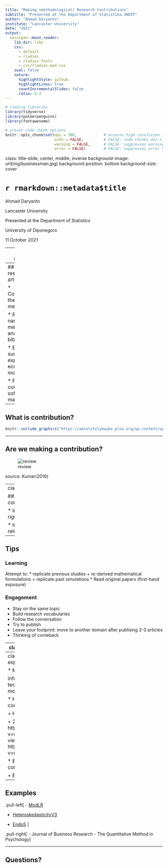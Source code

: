 ```yaml
---
title: "Making (methodological) Research Contributions"
subtitle: "Presented at the Department of Statistika UNDIP"
author: "Ahmad Daryanto"
institute: "Lancaster University"
date: "2021"
output:
  xaringan::moon_reader:
    lib_dir: libs
    css:
      - default
      - rladies
      - rladies-fonts
      - css/rladies-mod.css
    seal: false
    nature:
      highlightStyle: github
      highlightLines: true
      countIncrementalSlides: false
      ratio: 4:3
---
```


```r
# loading libraries
library(tidyverse)
library(palmerpenguins)
library(fontawesome)

# preset code chunk options
knitr::opts_chunk$set(dpi = 300,            # ensures high resolution images
                      echo = FALSE,         # FALSE: code chunks don't show
                      warning = FALSE,      # FALSE: suppresses warning messages
                      error = FALSE)        # FALSE: Suppresses error messages
```

class: title-slide, center, middle, inverse
background-image: url(img/businessman.jpg)
background-position: bottom
background-size: cover

# `r rmarkdown::metadata$title`

Ahmad Daryanto

Lancaster University

Presented at the Department of Statistics

University of Diponegoro

11 October 2021


---
class: reverse

## Slides 

available at: https://ahdar1.github.io/stats_slides_undip/#1

---
## Types of research articles


* Conceptual: theory, methodology 

* Review: narrative, meta-analysis, bibliometric

* Empirical: survey, experiment, econometric modelling

* Practical contribution: software, macros
  
---
## What is contribution?


```r
knitr::include_graphics("https://absolutelymaybe.plos.org/wp-content/uploads/sites/8/2020/05/Eureka.jpg")
```


---

## Are we making a contribution?

![review](img/review_process.gif)

source: Kumar(2016)


---
class: reverse

## Why contributions?

* Increasing rigour

* Increasing relevance
---

## Tips

### Learning

Attempt to: 
 * replicate previous studies
   + re-derived mathematical formulations
   + replicate past simulations
 * Read original papers (first-hand exposure)

### Engagement
 * Stay on the same topic
 * Build research vocabularies
 * Follow the conversation
 * Try to publish
 * Leave your footprint: move to another domain after publising 2-3 articles
 * Thinking of comeback
 
---
class: reverse
# Writing a paper

 * Articulate research contribution(s)
   e.g, We contribute to literature by demonstrating that Markov chain can not use to lock buglars.
   
```r
knitr::include_graphics("img/chain_gang.png")
```
   
   

   source: Landers
---
class: reverse
## Personal experiences

* Moderated regression analysis

  information-based theory technique in avoiding spurious moderation

* Heteroskedasticity: practical contribution

  + HeteroskedasticityV3 
  
  + 22k+ views https://www.youtube.com/watch?v=dJFAkPLrbx4&t=28s
  + 6k+ views https://www.youtube.com/watch?v=uFI3QwBqSs8&t=8s
  
* Endogeneity: practical contribution
  
  + EndoS
  ![endos](img/endos.png)
---

## Examples

.pull-left[
- [ModLR](https://www.sciencedirect.com/science/article/pii/S0148296319303728)

- [HeteroskedasticityV3](https://www.tqmp.org/Vignettes/vol16-5/v008/v008.pdf)

- [EndoS](https://www.tqmp.org/RegularArticles/vol16-1/p056/p056.pdf)
]

.pull-right[
- Journal of Business Research
- The Quantitative Method in Psychology
]

---
## Questions?


